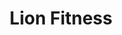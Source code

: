 ---
title: "Lion Fitness"
publishedAt: "2024-04-08"
summary: "Dijital varlığınızın gücü, kullanıcıların ilk izlenimi olan web tasarımınıza bağlıdır. İşletmenizi veya projenizi en iyi şekilde yansıtan, akılda kalıcı ve etkili bir tasarım sizi rakiplerinizden ayırır."
images:
  - "/images/projects/project-01/digital.png"
image: "/images/projects/project-01/spor.png"

---